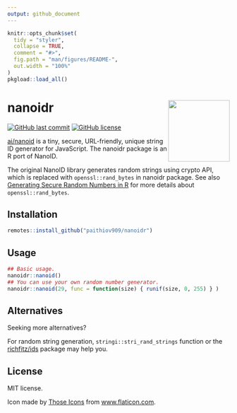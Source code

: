 ```yaml
---
output: github_document
---
```


<!-- README.md is generated from README.Rmd. Please edit that file -->

```r
knitr::opts_chunk$set(
  tidy = "styler",
  collapse = TRUE,
  comment = "#>",
  fig.path = "man/figures/README-",
  out.width = "100%"
)
pkgload::load_all()
```

# nanoidr <a href="https://paithiov909.github.io/nanoidr/" rel="noopener"><img src="man/figures/logo.png" align="right" height="139" /></a>

<!-- badges: start -->
[![GitHub last commit](https://img.shields.io/github/last-commit/paithiov909/nanoidr)](#)
[![GitHub license](https://img.shields.io/github/license/paithiov909/nanoidr)](https://github.com/paithiov909/nanoidr/blob/master/LICENSE)
<!-- badges: end -->

[ai/nanoid](https://github.com/ai/nanoid) is a tiny, secure, URL-friendly, unique string ID generator for JavaScript. The nanoidr package is an R port of NanoID.

The original NanoID library generates random strings using crypto API, which is replaced with `openssl::rand_bytes` in nanoidr package.
See also [Generating Secure Random Numbers in R](https://cran.r-project.org/web/packages/openssl/vignettes/secure_rng.html) for more details about `openssl::rand_bytes`.

## Installation

``` r
remotes::install_github("paithiov909/nanoidr")
```

## Usage

```r
## Basic usage.
nanoidr::nanoid()
## You can use your own random number generator.
nanoidr::nanoid(29, func = function(size) { runif(size, 0, 255) } )
```

## Alternatives

Seeking more alternatives?

For random string generation, `stringi::stri_rand_strings` function or the [richfitz/ids](https://github.com/richfitz/ids) package may help you.

## License

MIT license.

Icon made by [Those Icons](https://www.flaticon.com/authors/those-icons) from [www.flaticon.com](https://www.flaticon.com/).

